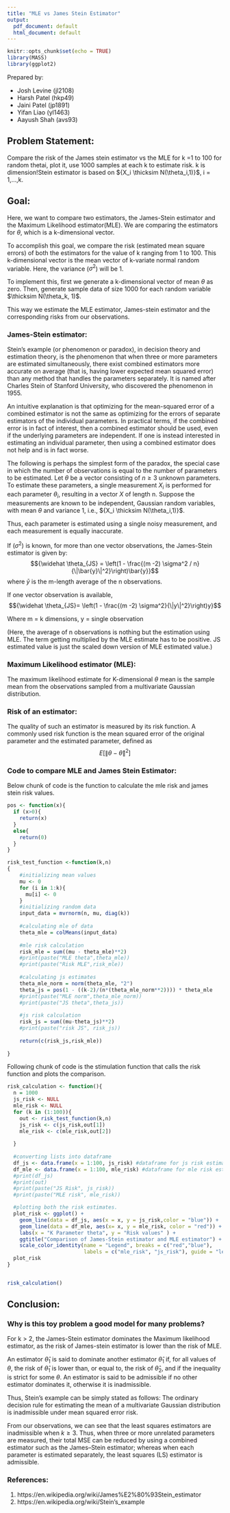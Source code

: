 ```yaml
---
title: "MLE vs James Stein Estimator"
output:
  pdf_document: default
  html_document: default
---
```


```r
knitr::opts_chunk$set(echo = TRUE)
library(MASS)
library(ggplot2)
```

Prepared by:

  *   Josh Levine (jl2108)
  *   Harsh Patel (hkp49)
  *   Jaini Patel (jp1891) 
  *   Yifan Liao (yl1463) 
  *   Aayush Shah (avs93)
  

## Problem Statement: ##
Compare the risk of the James stein estimator vs the MLE for k =1 to 100 for random thetai, plot it, use 1000 samples at each k to estimate risk. k is dimension!Stein estimator is based on ${X_i \thicksim N(\theta_i,1)}$, i = 1,...,k.

## Goal: ##
Here, we want to compare two estimators, the James-Stein estimator and the Maximum Likelihood estimator(MLE). We are comparing the estimators for $\theta$, which is a k-dimensional vector.

To accomplish this goal, we compare the risk (estimated mean square errors) of both the estimators for the value of k ranging from 1 to 100. This k-dimensional vector is the mean vector of k-variate normal random variable. Here, the variance ($\sigma^2$) will be 1.

To implement this, first we generate a k-dimensional vector of mean $\theta$ as zero. Then, generate sample data of size 1000 for each random variable $\thicksim N(\theta_k, 1)$. 

This way we estimate the MLE estimator, James-stein estimator and the corresponding risks from our observations.


### James-Stein estimator: ###
Stein's example (or phenomenon or paradox), in decision theory and estimation theory, is the phenomenon that when three or more parameters are estimated simultaneously, there exist combined estimators more accurate on average (that is, having lower expected mean squared error) than any method that handles the parameters separately. It is named after Charles Stein of Stanford University, who discovered the phenomenon in 1955.

An intuitive explanation is that optimizing for the mean-squared error of a combined estimator is not the same as optimizing for the errors of separate estimators of the individual parameters. In practical terms, if the combined error is in fact of interest, then a combined estimator should be used, even if the underlying parameters are independent. If one is instead interested in estimating an individual parameter, then using a combined estimator does not help and is in fact worse.

The following is perhaps the simplest form of the paradox, the special case in which the number of observations is equal to the number of parameters to be estimated. Let $\theta$ be a vector consisting of ${n \geq 3}$ unknown parameters. To estimate these parameters, a single measurement ${X_i}$ is performed for each parameter $\theta_i$, resulting in a vector $X$ of length n. Suppose the measurements are known to be independent, Gaussian random variables, with mean $\theta$ and variance 1, i.e., ${X_i \thicksim N(\theta_i,1)}$.

Thus, each parameter is estimated using a single noisy measurement, and each measurement is equally inaccurate.

If ($\sigma^2$) is known, for more than one vector observations, the James-Stein estimator is given by:
$${\widehat \theta_{JS} = \left(1 - \frac{(m -2) \sigma^2 / n}{\|\bar{y}\|^2}\right)\bar{y}}$$
where ${\bar{y}}$ is the m-length average of the n observations.

If one vector observation is available,
$${\widehat \theta_{JS}= \left(1 - \frac{(m -2) \sigma^2}{\|y\|^2}\right)y}$$

Where m = k dimensions, y = single observation

(Here, the average of n observations is nothing but the estimation using MLE. The term getting multiplied by the MLE estimate has to be positive. JS estimated value is just the scaled down version of MLE estimated value.)


### Maximum Likelihood estimator (MLE): ###
The maximum likelihood estimate for K-dimensional ${\theta}$ mean is the sample mean from the observations sampled from a multivariate Gaussian distribution.

### Risk of an estimator: ###
The quality of such an estimator is measured by its risk function. A commonly used risk function is the mean squared error of the original parameter and the estimated parameter, defined as
$${E[\|{\theta}-{\widehat{\theta }}\|^{2}]}$$

### Code to compare MLE and James Stein Estimator: ##

Below chunk of code is the function to calculate the mle risk and james stein risk values.
```r
pos <- function(x){
  if (x>0){
    return(x)
  }
  else{
    return(0)
  }
}

risk_test_function <-function(k,n)
{
    #initializing mean values  
    mu <- 0
    for (i in 1:k){
      mu[i] <- 0
    }
    #initializing random data
    input_data = mvrnorm(n, mu, diag(k))
    
    #calculating mle of data
    theta_mle = colMeans(input_data)
    
    #mle risk calculation
    risk_mle = sum((mu - theta_mle)**2)
    #print(paste("MLE theta",theta_mle))
    #print(paste("Risk MLE",risk_mle))
    
    #calculating js estimates
    theta_mle_norm = norm(theta_mle, "2")
    theta_js = pos(1 - ((k-2)/(n*(theta_mle_norm**2)))) * theta_mle
    #print(paste("MLE norm",theta_mle_norm))
    #print(paste("JS theta",theta_js))
    
    #js risk calculation
    risk_js = sum((mu-theta_js)**2)
    #print(paste("risk JS", risk_js))
    
    return(c(risk_js,risk_mle))
  
}

```

Following chunk of code is the stimulation function that calls the risk function and plots the comparison.
```r
risk_calculation <- function(){
  n = 1000
  js_risk <- NULL
  mle_risk <- NULL
  for (k in (1:100)){
    out <- risk_test_function(k,n)
    js_risk <- c(js_risk,out[1])
    mle_risk <- c(mle_risk,out[2])
    
  }
  
  #converting lists into dataframe
  df_js <- data.frame(x = 1:100, js_risk) #dataframe for js risk estimates
  df_mle <- data.frame(x = 1:100, mle_risk) #dataframe for mle risk estimates
  #print(df_js)
  #print(out)
  #print(paste("JS Risk", js_risk))
  #print(paste("MLE risk", mle_risk))

  #plotting both the risk estimates.
  plot_risk <- ggplot() +
    geom_line(data = df_js, aes(x = x, y = js_risk,color = "blue")) + 
    geom_line(data = df_mle, aes(x= x, y = mle_risk, color = "red")) +
    labs(x = "K Parameter theta", y = "Risk values" ) + 
    ggtitle("Comparison of James-Stein estimator and MLE estimator") + 
    scale_color_identity(name = "Legend", breaks = c("red","blue"),
                         labels = c("mle_risk", "js_risk"), guide = "legend")
  plot_risk
}


risk_calculation()
```

## Conclusion: ##

### Why is this toy problem a good model for many problems? ###

For k > 2, the James-Stein estimator dominates the Maximum likelihood estimator, as the risk of James-stein estimator is lower than the risk of MLE. 

An estimator $\hat\theta_1$ is said to dominate another estimator $\hat\theta_1$ if, for all values of $\theta$, the risk of $\hat\theta_1$ is lower than, or equal to, the risk of $\hat\theta_2$, and if the inequality is strict for some $\theta$. An estimator is said to be admissible if no other estimator dominates it, otherwise it is inadmissible. 

Thus, Stein's example can be simply stated as follows: The ordinary decision rule for estimating the mean of a multivariate Gaussian distribution is inadmissible under mean squared error risk.

From our observations, we can see that the least squares estimators are inadmissible when $k \geq 3$. Thus, when three or more unrelated parameters are measured, their total MSE can be reduced by using a combined estimator such as the James–Stein estimator; whereas when each parameter is estimated separately, the least squares (LS) estimator is admissible.


### References: ###

  1)    https://en.wikipedia.org/wiki/James%E2%80%93Stein_estimator
  2)    https://en.wikipedia.org/wiki/Stein's_example
